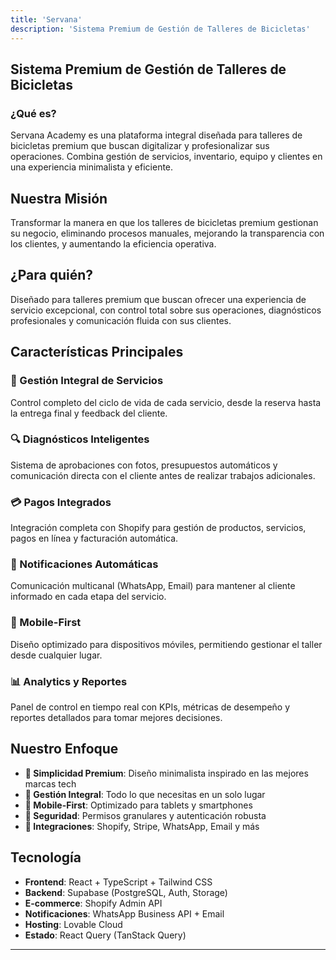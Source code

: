 ```yaml
---
title: 'Servana'
description: 'Sistema Premium de Gestión de Talleres de Bicicletas'
---
```


## Sistema Premium de Gestión de Talleres de Bicicletas

### ¿Qué es?

Servana Academy es una plataforma integral diseñada para talleres de bicicletas premium que buscan digitalizar y profesionalizar sus operaciones. Combina gestión de servicios, inventario, equipo y clientes en una experiencia minimalista y eficiente.

## Nuestra Misión

Transformar la manera en que los talleres de bicicletas premium gestionan su negocio, eliminando procesos manuales, mejorando la transparencia con los clientes, y aumentando la eficiencia operativa.

## ¿Para quién?

Diseñado para talleres premium que buscan ofrecer una experiencia de servicio excepcional, con control total sobre sus operaciones, diagnósticos profesionales y comunicación fluida con sus clientes.

## Características Principales

### 🚴 Gestión Integral de Servicios
Control completo del ciclo de vida de cada servicio, desde la reserva hasta la entrega final y feedback del cliente.

### 🔍 Diagnósticos Inteligentes
Sistema de aprobaciones con fotos, presupuestos automáticos y comunicación directa con el cliente antes de realizar trabajos adicionales.

### 💳 Pagos Integrados
Integración completa con Shopify para gestión de productos, servicios, pagos en línea y facturación automática.

### 📱 Notificaciones Automáticas
Comunicación multicanal (WhatsApp, Email) para mantener al cliente informado en cada etapa del servicio.

### 📲 Mobile-First
Diseño optimizado para dispositivos móviles, permitiendo gestionar el taller desde cualquier lugar.

### 📊 Analytics y Reportes
Panel de control en tiempo real con KPIs, métricas de desempeño y reportes detallados para tomar mejores decisiones.

## Nuestro Enfoque

- **🎯 Simplicidad Premium**: Diseño minimalista inspirado en las mejores marcas tech
- **🔧 Gestión Integral**: Todo lo que necesitas en un solo lugar
- **📱 Mobile-First**: Optimizado para tablets y smartphones
- **🔐 Seguridad**: Permisos granulares y autenticación robusta
- **🔗 Integraciones**: Shopify, Stripe, WhatsApp, Email y más

## Tecnología

- **Frontend**: React + TypeScript + Tailwind CSS
- **Backend**: Supabase (PostgreSQL, Auth, Storage)
- **E-commerce**: Shopify Admin API
- **Notificaciones**: WhatsApp Business API + Email
- **Hosting**: Lovable Cloud
- **Estado**: React Query (TanStack Query)

---

